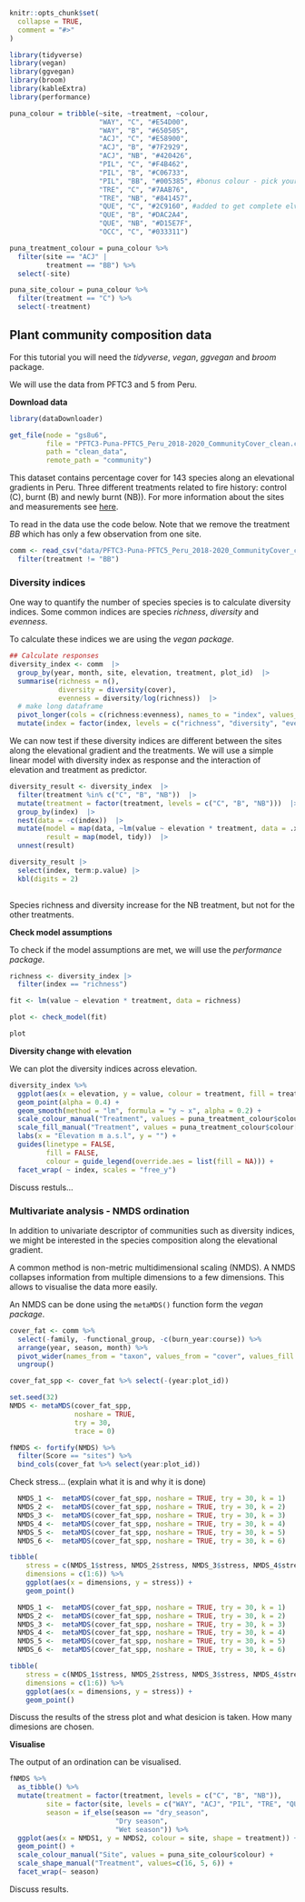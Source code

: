 ```r
knitr::opts_chunk$set(
  collapse = TRUE,
  comment = "#>"
)

library(tidyverse)
library(vegan)
library(ggvegan)
library(broom)
library(kableExtra)
library(performance)

puna_colour = tribble(~site, ~treatment, ~colour,
                      "WAY", "C", "#E54D00",
                      "WAY", "B", "#650505",
                      "ACJ", "C", "#E58900",
                      "ACJ", "B", "#7F2929",
                      "ACJ", "NB", "#420426",
                      "PIL", "C", "#F4B462",
                      "PIL", "B", "#C06733",
                      "PIL", "BB", "#005385", #bonus colour - pick your own
                      "TRE", "C", "#7AAB76",
                      "TRE", "NB", "#841457",
                      "QUE", "C", "#2C9160", #added to get complete elvation gradient
                      "QUE", "B", "#DAC2A4",
                      "QUE", "NB", "#D15E7F",
                      "OCC", "C", "#033311")

puna_treatment_colour = puna_colour %>%
  filter(site == "ACJ" |
         treatment == "BB") %>%
  select(-site)

puna_site_colour = puna_colour %>%
  filter(treatment == "C") %>%
  select(-treatment)
```


## Plant community composition data

For this tutorial you will need the *tidyverse*, *vegan*, *ggvegan* and *broom* package.

We will use the data from PFTC3 and 5 from Peru.

**Download data**

```r

library(dataDownloader)

get_file(node = "gs8u6",
         file = "PFTC3-Puna-PFTC5_Peru_2018-2020_CommunityCover_clean.csv",
         path = "clean_data",
         remote_path = "community")

```


This dataset contains percentage cover for 143 species along an elevational gradients in Peru.
Three different treatments related to fire history: control (C), burnt (B) and newly burnt (NB)).
For more information about the sites and measurements see [here](https://github.com/Plant-Functional-Trait-Course/pftc3_punaproject_pftc5).


To read in the data use the code below.
Note that we remove the treatment *BB* which has only a few observation from one site.

```r

comm <- read_csv("data/PFTC3-Puna-PFTC5_Peru_2018-2020_CommunityCover_clean.csv") |> 
  filter(treatment != "BB")

```


### Diversity indices

One way to quantify the number of species species is to calculate diversity indices.
Some common indices are species *richness*, *diversity* and *evenness*.

To calculate these indices we are using the *vegan package*.


```r

## Calculate responses
diversity_index <- comm  |> 
  group_by(year, month, site, elevation, treatment, plot_id)  |> 
  summarise(richness = n(),
            diversity = diversity(cover),
            evenness = diversity/log(richness))  |> 
  # make long dataframe
  pivot_longer(cols = c(richness:evenness), names_to = "index", values_to = "value") |> 
  mutate(index = factor(index, levels = c("richness", "diversity", "evenness")))


```

We can now test if these diversity indices are different between the sites along the elevational gradient and the treatments.
We will use a simple linear model with diversity index as response and the interaction of elevation and treatment as predictor.


```r

diversity_result <- diversity_index  |> 
  filter(treatment %in% c("C", "B", "NB"))  |> 
  mutate(treatment = factor(treatment, levels = c("C", "B", "NB")))  |> 
  group_by(index)  |> 
  nest(data = -c(index))  |> 
  mutate(model = map(data, ~lm(value ~ elevation * treatment, data = .x)),
         result = map(model, tidy))  |> 
  unnest(result)

diversity_result |> 
  select(index, term:p.value) |> 
  kbl(digits = 2)
        

```

Species richness and diversity increase for the NB treatment, but not for the other treatments.


**Check model assumptions**

To check if the model assumptions are met, we will use the *performance package*.



```r

richness <- diversity_index |> 
  filter(index == "richness")

fit <- lm(value ~ elevation * treatment, data = richness)

plot <- check_model(fit)

plot

```


**Diversity change with elevation**

We can plot the diversity indices across elevation.


```r

diversity_index %>%
  ggplot(aes(x = elevation, y = value, colour = treatment, fill = treatment)) +
  geom_point(alpha = 0.4) +
  geom_smooth(method = "lm", formula = "y ~ x", alpha = 0.2) +
  scale_colour_manual("Treatment", values = puna_treatment_colour$colour[1:3]) +
  scale_fill_manual("Treatment", values = puna_treatment_colour$colour[1:3]) +
  labs(x = "Elevation m a.s.l", y = "") +
  guides(linetype = FALSE,
         fill = FALSE,
         colour = guide_legend(override.aes = list(fill = NA))) +
  facet_wrap( ~ index, scales = "free_y")

```

Discuss restuls...


### Multivariate analysis - NMDS ordination

In addition to univariate descriptor of communities such as diversity indices, we might be interested in the species composition along the elevational gradient.

A common method is non-metric multidimensional scaling (NMDS).
A NMDS collapses information from multiple dimensions to a few dimensions.
This allows to visualise the data more easily.

An NMDS can be done using the `metaMDS()` function form the *vegan package*.

```r

cover_fat <- comm %>%
  select(-family, -functional_group, -c(burn_year:course)) %>%
  arrange(year, season, month) %>%
  pivot_wider(names_from = "taxon", values_from = "cover", values_fill = 0) %>%
  ungroup()

cover_fat_spp <- cover_fat %>% select(-(year:plot_id))

set.seed(32)
NMDS <- metaMDS(cover_fat_spp,
                noshare = TRUE,
                try = 30,
                trace = 0)

fNMDS <- fortify(NMDS) %>%
  filter(Score == "sites") %>%
  bind_cols(cover_fat %>% select(year:plot_id))

```


Check stress... (explain what it is and why it is done)


```r

  NMDS_1 <-  metaMDS(cover_fat_spp, noshare = TRUE, try = 30, k = 1)
  NMDS_2 <-  metaMDS(cover_fat_spp, noshare = TRUE, try = 30, k = 2)
  NMDS_3 <-  metaMDS(cover_fat_spp, noshare = TRUE, try = 30, k = 3)
  NMDS_4 <-  metaMDS(cover_fat_spp, noshare = TRUE, try = 30, k = 4)
  NMDS_5 <-  metaMDS(cover_fat_spp, noshare = TRUE, try = 30, k = 5)
  NMDS_6 <-  metaMDS(cover_fat_spp, noshare = TRUE, try = 30, k = 6)

tibble(
    stress = c(NMDS_1$stress, NMDS_2$stress, NMDS_3$stress, NMDS_4$stress, NMDS_5$stress, NMDS_6$stress),
    dimensions = c(1:6)) %>%
    ggplot(aes(x = dimensions, y = stress)) +
    geom_point()
```


```r

  NMDS_1 <-  metaMDS(cover_fat_spp, noshare = TRUE, try = 30, k = 1)
  NMDS_2 <-  metaMDS(cover_fat_spp, noshare = TRUE, try = 30, k = 2)
  NMDS_3 <-  metaMDS(cover_fat_spp, noshare = TRUE, try = 30, k = 3)
  NMDS_4 <-  metaMDS(cover_fat_spp, noshare = TRUE, try = 30, k = 4)
  NMDS_5 <-  metaMDS(cover_fat_spp, noshare = TRUE, try = 30, k = 5)
  NMDS_6 <-  metaMDS(cover_fat_spp, noshare = TRUE, try = 30, k = 6)

tibble(
    stress = c(NMDS_1$stress, NMDS_2$stress, NMDS_3$stress, NMDS_4$stress, NMDS_5$stress, NMDS_6$stress),
    dimensions = c(1:6)) %>%
    ggplot(aes(x = dimensions, y = stress)) +
    geom_point()
```

Discuss the results of the stress plot and what desicion is taken. How many dimesions are chosen.


**Visualise**

The output of an ordination can be visualised.

```r

fNMDS %>%
  as_tibble() %>%
  mutate(treatment = factor(treatment, levels = c("C", "B", "NB")),
         site = factor(site, levels = c("WAY", "ACJ", "PIL", "TRE", "QUE", "OCC")),
         season = if_else(season == "dry_season",
                          "Dry season",
                          "Wet season")) %>%
  ggplot(aes(x = NMDS1, y = NMDS2, colour = site, shape = treatment)) +
  geom_point() +
  scale_colour_manual("Site", values = puna_site_colour$colour) +
  scale_shape_manual("Treatment", values=c(16, 5, 6)) +
  facet_wrap(~ season)

```


Discuss results.

